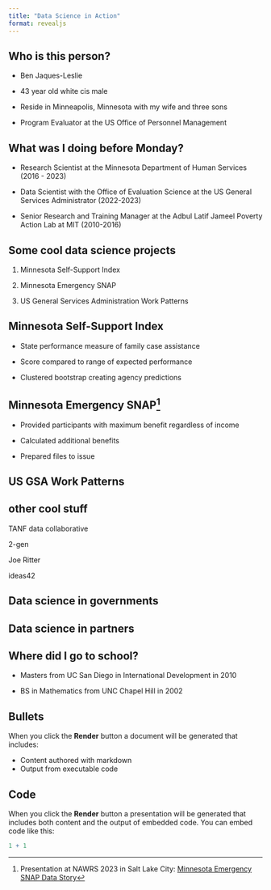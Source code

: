 ```yaml
---
title: "Data Science in Action"
format: revealjs
---
```


## Who is this person?

-   Ben Jaques-Leslie

-   43 year old white cis male

-   Reside in Minneapolis, Minnesota with my wife and three sons

-   Program Evaluator at the US Office of Personnel Management

## What was I doing before Monday?

-   Research Scientist at the Minnesota Department of Human Services (2016 - 2023)

-   Data Scientist with the Office of Evaluation Science at the US General Services Administrator (2022-2023)

-   Senior Research and Training Manager at the Adbul Latif Jameel Poverty Action Lab at MIT (2010-2016)

## Some cool data science projects

1.  Minnesota Self-Support Index

2.  Minnesota Emergency SNAP

3.  US General Services Administration Work Patterns

## Minnesota Self-Support Index

-   State performance measure of family case assistance

-   Score compared to range of expected performance

-   Clustered bootstrap creating agency predictions

## Minnesota Emergency SNAP[^1]

[^1]: Presentation at NAWRS 2023 in Salt Lake City: [Minnesota Emergency SNAP Data Story](https://bpffjl.github.io/esnap-nawrs/scripts/slides.html#/title-slide)

-   Provided participants with maximum benefit regardless of income

-   Calculated additional benefits

-   Prepared files to issue

## US GSA Work Patterns

## other cool stuff

TANF data collaborative

2-gen

Joe Ritter

ideas42

## Data science in governments

## Data science in partners

## Where did I go to school?

-   Masters from UC San Diego in International Development in 2010

-   BS in Mathematics from UNC Chapel Hill in 2002

## Bullets

When you click the **Render** button a document will be generated that includes:

-   Content authored with markdown
-   Output from executable code

## Code

When you click the **Render** button a presentation will be generated that includes both content and the output of embedded code. You can embed code like this:

```r
1 + 1
```
